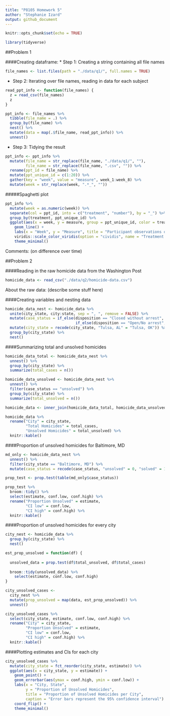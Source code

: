 ```yaml
---
title: "P8105 Homework 5"
author: "Stephanie Izard"
output: github_document
---
```


```r
knitr::opts_chunk$set(echo = TRUE)

library(tidyverse)
```

##Problem 1

####Creating dataframe:
* Step 1: Creating a string containing all file names

```r
file_names <- list.files(path = "./data/q1/", full.names = TRUE)
```

* Step 2: Iterating over file names, reading in data for each subject

```r
read_ppt_info <- function(file_names) {
  z = read_csv(file_names)
  z
}

ppt_info <- file_names %>% 
  tibble(file_name = .) %>% 
  group_by(file_name) %>% 
  nest() %>% 
  mutate(data = map(.$file_name, read_ppt_info)) %>% 
  unnest()
```

* Step 3: Tidying the result

```r
ppt_info <- ppt_info %>% 
  mutate(file_name = str_replace(file_name, "./data/q1/", ""),
         file_name = str_replace(file_name, ".csv", "")) %>% 
  rename(ppt_id = file_name) %>% 
  mutate(ppt_unique_id = c(1:20)) %>% 
  gather(key = "week", value = "measure", week_1:week_8) %>% 
  mutate(week = str_replace(week, ".*_", ""))
```

#####Spaghetti plot 

```r
ppt_info %>% 
  mutate(week = as.numeric(week)) %>%
  separate(col = ppt_id, into = c("treatment", "number"), by = "_") %>% 
  group_by(treatment, ppt_unique_id) %>% 
  ggplot(aes(x = week, y = measure, group = ppt_unique_id, color = treatment)) +
    geom_line() +
    labs(x = "Week", y = "Measure", title = "Participant observations over time") + 
    viridis::scale_color_viridis(option = "cividis", name = "Treatment group", discrete = TRUE, label = c("Control", "Experimental")) +
    theme_minimal()
```

Comments: (on difference over time)

##Problem 2

####Reading in the raw homicide data from the Washington Post

```r
homicide_data <- read_csv("./data/q2/homicide-data.csv") 
```

About the raw data: (describe some stuff here)

####Creating variables and nesting data

```r
homicide_data_nest <- homicide_data %>% 
  unite(city_state, city:state, sep = ", ", remove = FALSE) %>% 
  mutate(case_status = if_else(disposition == "Closed without arrest", "unsolved", 
                               if_else(disposition == "Open/No arrest", "unsolved", "solved"))) %>% 
  mutate(city_state = recode(city_state, "Tulsa, AL" = "Tulsa, OK")) %>% 
  group_by(city_state) %>% 
  nest()
```

####Summarizing total and unsolved homicides

```r
homicide_data_total <- homicide_data_nest %>% 
  unnest() %>% 
  group_by(city_state) %>% 
  summarize(total_cases = n())

homicide_data_unsolved <- homicide_data_nest %>% 
  unnest() %>% 
  filter(case_status == "unsolved") %>% 
  group_by(city_state) %>% 
  summarize(total_unsolved = n())

homicide_data <- inner_join(homicide_data_total, homicide_data_unsolved, by = "city_state") 

homicide_data %>% 
  rename("City" = city_state,
         "Total Homicides" = total_cases,
         "Unsolved Homicides" = total_unsolved) %>% 
  knitr::kable()
```

####Proportion of unsolved homicides for Baltimore, MD

```r
md_only <- homicide_data_nest %>% 
  unnest() %>% 
  filter(city_state == "Baltimore, MD") %>% 
  mutate(case_status = recode(case_status, "unsolved" = 0, "solved" = 1))

prop_test <- prop.test(table(md_only$case_status))

prop_test %>% 
  broom::tidy() %>% 
  select(estimate, conf.low, conf.high) %>% 
  rename("Proportion Unsolved" = estimate, 
         "CI low" = conf.low, 
         "CI high" = conf.high) %>% 
  knitr::kable()
```

####Proportion of unsolved homicides for every city

```r
city_nest <- homicide_data %>% 
  group_by(city_state) %>% 
  nest() 

est_prop_unsolved = function(df) {
  
  unsolved_data = prop.test(df$total_unsolved, df$total_cases)
  
  broom::tidy(unsolved_data) %>% 
    select(estimate, conf.low, conf.high)
}

city_unsolved_cases <-
  city_nest %>% 
  mutate(prop_unsolved = map(data, est_prop_unsolved)) %>% 
  unnest()

city_unsolved_cases %>% 
  select(city_state, estimate, conf.low, conf.high) %>% 
  rename("City" = city_state,
         "Proportion Unsolved" = estimate,
         "CI low" = conf.low, 
         "CI high" = conf.high) %>% 
  knitr::kable()
```

####Plotting estimates and CIs for each city

```r
city_unsolved_cases %>% 
  mutate(city_state = fct_reorder(city_state, estimate)) %>% 
  ggplot(aes(x = city_state, y = estimate)) +
    geom_point() +
    geom_errorbar(aes(ymax = conf.high, ymin = conf.low)) +
    labs(x = "City, State", 
         y = "Proportion of Unsolved Homicides", 
         title = "Proportion of Unsolved Homicides per City",
         caption = "Error bars represent the 95% confidence interval") +
    coord_flip() +
    theme_minimal()
```










